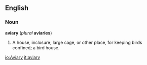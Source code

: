 ==English==
===Noun===
'''aviary''' (''plural'' '''aviaries''')
#A house, inclosure, large cage, or other place, for keeping birds confined; a bird house.

[[io:Aviary]]
[[it:aviary]]